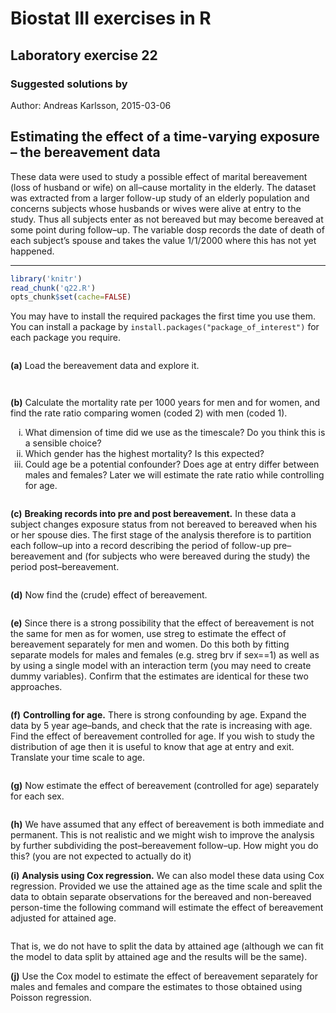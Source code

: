 Biostat III exercises in R
===========
Laboratory exercise 22
-----------

### Suggested solutions by
Author: Andreas Karlsson, 2015-03-06


## Estimating the effect of a time-varying exposure – the bereavement data


These data were used to study a possible effect of marital bereavement (loss of husband or wife) on all–cause mortality in the elderly. The dataset was extracted from a larger follow-up study of an elderly population and concerns subjects whose husbands or wives were alive at entry to the study. Thus all subjects enter as not bereaved but may become bereaved at some point during follow–up. The variable dosp records the date of death of each subject’s spouse and takes the value 1/1/2000 where this has not yet happened.


-----------


```r
library('knitr')
read_chunk('q22.R')
opts_chunk$set(cache=FALSE)
```

You may have to install the required packages the first time you use them. You can install a package by `install.packages("package_of_interest")` for each package you require.

```r
```

**(a)** Load the bereavement data and explore it.

```r
```

```r
```

**(b)** Calculate the mortality rate per 1000 years for men and for women, and find the rate ratio comparing women (coded 2) with men (coded 1).

i. What dimension of time did we use as the timescale? Do you think this is a sensible choice?
ii. Which gender has the highest mortality? Is this expected?
iii. Could age be a potential confounder? Does age at entry differ between males and females? Later we will estimate the rate ratio while controlling for age.

```r
```

**(c)** **Breaking records into pre and post bereavement.** In these data a subject changes exposure status from not bereaved to bereaved when his or her spouse dies. The first stage of the analysis therefore is to partition each follow–up into a record describing the period of follow-up pre–bereavement and (for subjects who were bereaved during the study) the period post–bereavement.

```r
```

**(d)** Now find the (crude) effect of bereavement.


```r
```

**(e)** Since there is a strong possibility that the effect of bereavement is not the same for men as for women, use streg to estimate the effect of bereavement separately for men and women. Do this both by fitting separate models for males and females (e.g. streg brv if sex==1) as well as by using a single model with an interaction term (you may need to create dummy variables). Confirm that the estimates are identical for these two approaches.

```r
```

**(f)** **Controlling for age.** There is strong confounding by age. Expand the data by 5 year age–bands, and check that the rate is increasing with age. Find the effect of bereavement controlled for age. If you wish to study the distribution of age then it is useful to know that age at entry and exit. Translate your time scale to age.

```r
```

**(g)** Now estimate the effect of bereavement (controlled for age) separately for each sex.

```r
```

**(h)** We have assumed that any effect of bereavement is both immediate and permanent. This is not realistic and we might wish to improve the analysis by further subdividing the post–bereavement follow–up. How might you do this? (you are not expected to actually do it)

**(i)** **Analysis using Cox regression.** We can also model these data using Cox regression. Provided we use the attained age as the time scale and split the data to obtain separate observations for the bereaved and non-bereaved person-time the following command will estimate the effect of bereavement adjusted for attained age.

```r
```

That is, we do not have to split the data by attained age (although we can fit the model to data split by attained age and the results will be the same).

**(j)** Use the Cox model to estimate the effect of bereavement separately for males and females and compare the estimates to those obtained using Poisson regression.

```r
```
